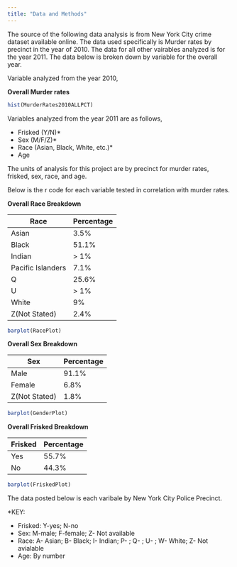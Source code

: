 ```yaml
---
title: "Data and Methods"
---
```


The source of the following data analysis is from New York City crime dataset available online. The data used specifically is Murder rates by precinct in the year of 2010. The data for all other vairables analyzed is for the year 2011. The data below is broken down by variable for the overall year. 

Variable analyzed from the year 2010, 

**Overall Murder rates**

```r
hist(MurderRates2010ALLPCT)
```

Variables analyzed from the year 2011 are as follows, 

* Frisked (Y/N)*
* Sex (M/F/Z)*
* Race (Asian, Black, White, etc.)*
* Age 

The units of analysis for this project are by precinct for murder rates, frisked, sex, race, and age. 

Below is the r code for each variable tested in correlation with murder rates. 

**Overall Race Breakdown**

Race                    |  Percentage 
---------               | -----------
Asian                   | 3.5% 
Black                   | 51.1%
Indian                  | > 1% 
Pacific Islanders       | 7.1%
Q                       | 25.6%
U                       | > 1%
White                   | 9% 
Z(Not Stated)           | 2.4%

```r
barplot(RacePlot)
``` 

**Overall Sex Breakdown**

Sex           |  Percentage
-----         | -----------
Male          | 91.1% 
Female        | 6.8%
Z(Not Stated) | 1.8% 

```r
barplot(GenderPlot)
```

**Overall Frisked Breakdown**

Frisked   |  Percentage
-----     | -----------
Yes       | 55.7% 
No        | 44.3%

```r
barplot(FriskedPlot)
```



The data posted below is each varibale by New York City Police Precinct.

*KEY: 

* Frisked: Y-yes; N-no
* Sex: M-male; F-female; Z- Not available 
* Race: A- Asian; B- Black; I- Indian; P- ; Q- ; U- ; W- White; Z- Not avialable
* Age: By number 